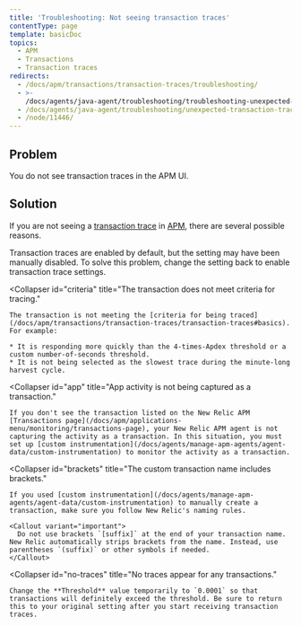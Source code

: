 ```yaml
---
title: 'Troubleshooting: Not seeing transaction traces'
contentType: page
template: basicDoc
topics:
  - APM
  - Transactions
  - Transaction traces
redirects:
  - /docs/apm/transactions/transaction-traces/troubleshooting/
  - >-
    /docs/agents/java-agent/troubleshooting/troubleshooting-unexpected-transaction-traces/
  - /docs/agents/java-agent/troubleshooting/unexpected-transaction-traces-java/
  - /node/11446/
---
```


## Problem

You do not see transaction traces in the APM UI.

## Solution

If you are not seeing a [transaction trace](/docs/apm/transactions/transaction-traces/transaction-traces) in [APM](/docs/apm/new-relic-apm/getting-started/welcome-new-relic-apm), there are several possible reasons.

<CollapserGroup>
  <Collapser
    id="disabled"
    title="Transaction tracing was disabled."
  >
    Transaction traces are enabled by default, but the setting may have been manually disabled. To solve this problem, change the setting back to enable transaction trace settings.
  </Collapser>

  <Collapser
    id="criteria"
    title="The transaction does not meet criteria for tracing."
  >
    The transaction is not meeting the [criteria for being traced](/docs/apm/transactions/transaction-traces/transaction-traces#basics). For example:

    * It is responding more quickly than the 4-times-Apdex threshold or a custom number-of-seconds threshold.
    * It is not being selected as the slowest trace during the minute-long harvest cycle.
  </Collapser>

  <Collapser
    id="app"
    title="App activity is not being captured as a transaction."
  >
    If you don't see the transaction listed on the New Relic APM [Transactions page](/docs/apm/applications-menu/monitoring/transactions-page), your New Relic APM agent is not capturing the activity as a transaction. In this situation, you must set up [custom instrumentation](/docs/agents/manage-apm-agents/agent-data/custom-instrumentation) to monitor the activity as a transaction.
  </Collapser>

  <Collapser
    id="brackets"
    title="The custom transaction name includes brackets."
  >
    If you used [custom instrumentation](/docs/agents/manage-apm-agents/agent-data/custom-instrumentation) to manually create a transaction, make sure you follow New Relic's naming rules.

    <Callout variant="important">
      Do not use brackets `[suffix]` at the end of your transaction name. New Relic automatically strips brackets from the name. Instead, use parentheses `(suffix)` or other symbols if needed.
    </Callout>
  </Collapser>

  <Collapser
    id="no-traces"
    title="No traces appear for any transactions."
  >
    Change the **Threshold** value temporarily to `0.0001` so that transactions will definitely exceed the threshold. Be sure to return this to your original setting after you start receiving transaction traces.
  </Collapser>
</CollapserGroup>
